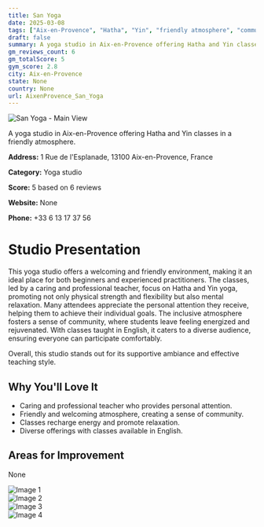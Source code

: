 ```yaml
---
title: San Yoga
date: 2025-03-08
tags: ["Aix-en-Provence", "Hatha", "Yin", "friendly atmosphere", "community-focused", "Aix-en-Provence"]  
draft: false
summary: A yoga studio in Aix-en-Provence offering Hatha and Yin classes in a friendly atmosphere.
gm_reviews_count: 6
gm_totalScore: 5
gym_score: 2.8
city: Aix-en-Provence
state: None
country: None
url: AixenProvence_San_Yoga
---
```


<div className="aspect-[16/9] relative my-8">
  <img 
    src="https://lh5.googleusercontent.com/p/AF1QipMJobevCF5lqBCz0wzG8PEtuQ-QIzTAiJTv7j7n=w1920-h1080-k-no"
    alt="San Yoga - Main View"
    className="object-cover absolute inset-0 w-full h-full rounded-lg"
  />
</div>

A yoga studio in Aix-en-Provence offering Hatha and Yin classes in a friendly atmosphere.

**Address:** 1 Rue de l'Esplanade, 13100 Aix-en-Provence, France

**Category:** Yoga studio

**Score:** 5 based on 6 reviews

**Website:** None

**Phone:** +33 6 13 17 37 56

# Studio Presentation

This yoga studio offers a welcoming and friendly environment, making it an ideal place for both beginners and experienced practitioners. The classes, led by a caring and professional teacher, focus on Hatha and Yin yoga, promoting not only physical strength and flexibility but also mental relaxation. Many attendees appreciate the personal attention they receive, helping them to achieve their individual goals. The inclusive atmosphere fosters a sense of community, where students leave feeling energized and rejuvenated. With classes taught in English, it caters to a diverse audience, ensuring everyone can participate comfortably.

Overall, this studio stands out for its supportive ambiance and effective teaching style.

## Why You'll Love It

- Caring and professional teacher who provides personal attention.
- Friendly and welcoming atmosphere, creating a sense of community.
- Classes recharge energy and promote relaxation.
- Diverse offerings with classes available in English.

## Areas for Improvement

None

<div className="grid grid-cols-1 xl:grid-cols-2 gap-4 my-8">
<div className="aspect-[4/3] relative"><img src="https://lh5.googleusercontent.com/p/AF1QipML_rm1wZRUo71dBeB8rFk1K4kImZhFF2E113Be=w1920-h1080-k-no" alt="Image 1" className="object-cover absolute inset-0 w-full h-full rounded-lg" /></div>
<div className="aspect-[4/3] relative"><img src="https://lh5.googleusercontent.com/p/AF1QipNWQZbLyB6q1DMQ5ABd4PX0aa_z1RnOWdjxOpDx=w1920-h1080-k-no" alt="Image 2" className="object-cover absolute inset-0 w-full h-full rounded-lg" /></div>
<div className="aspect-[4/3] relative"><img src="https://lh5.googleusercontent.com/p/AF1QipMJobevCF5lqBCz0wzG8PEtuQ-QIzTAiJTv7j7n=w1920-h1080-k-no" alt="Image 3" className="object-cover absolute inset-0 w-full h-full rounded-lg" /></div>
<div className="aspect-[4/3] relative"><img src="https://lh5.googleusercontent.com/p/AF1QipML_rm1wZRUo71dBeB8rFk1K4kImZhFF2E113Be=w1920-h1080-k-no" alt="Image 4" className="object-cover absolute inset-0 w-full h-full rounded-lg" /></div>
</div>